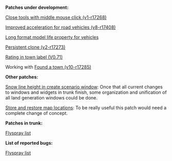 '''Patches under development:'''

[http://www.tt-forums.net/viewtopic.php?f=33&t=44853 Close tools with middle mouse click (v1-r17268)]

[http://www.tt-forums.net/viewtopic.php?f=33&t=44714 Improved acceleration for road vehicles (v8-r17408)]

[http://www.tt-forums.net/viewtopic.php?f=33&t=44544 Long format model life property for vehicles]

[http://www.tt-forums.net/viewtopic.php?f=33&t=44853 Persistent clone (v2-r17273)]

[http://www.tt-forums.net/viewtopic.php?f=33&t=42598 Rating in town label (V0.71)]

Working with [http://www.tt-forums.net/viewtopic.php?f=33&t=44108 Found a town (v10-r17285)]


'''Other patches:'''

[http://www.tt-forums.net/viewtopic.php?f=33&t=41446 Snow line height in create scenario window]: Once that all current changes to windows and widgets in trunk finish, some organization and unification of all land generation windows could be done.

[http://www.tt-forums.net/viewtopic.php?f=33&t=42556 Store and restore map locations]: To be really useful this patch would need a complete change of concept.


'''Patches in trunk:'''

[http://bugs.openttd.org/?do=index&project=1&type%5B0%5D=4&sev%5B0%5D=&pri%5B0%5D=&due%5B0%5D=&cat%5B0%5D=&status%5B0%5D=closed&percent%5B0%5D=&opened=Terkhen&reported%5B0%5D= Flyspray list]


'''List of reported bugs:'''

[http://bugs.openttd.org/?do=index&project=1&type%5B0%5D=1&sev%5B0%5D=&pri%5B0%5D=&due%5B0%5D=&cat%5B0%5D=&status%5B0%5D=&percent%5B0%5D=&opened=Terkhen&reported%5B0%5D= Flyspray list]